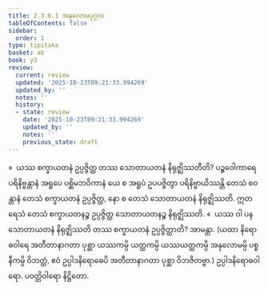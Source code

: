```yaml
---
title: 2.3.6.1 အနုလောမပုဂ္ဂလ
tableOfContents: false
sidebar:
  order: 1
type: tipitaka
basket: ab
book: y3
review:
  current: review
  updated: '2025-10-23T09:21:33.994269'
  updated_by: ''
  notes: ''
  history:
  - state: review
    date: '2025-10-23T09:21:33.994269'
    updated_by: ''
    notes: ''
    previous_state: draft
---
```



<ReviewStatus review={frontmatter.review} showDetails={true} />

<HypothesisAnnotation frontmatter={frontmatter} />

<DynamicBreadcrumb />

<Division number="248" book="y3" e="ch" v="33" p="191">

<Paragraph number="1904" book="y3">
»  ယဿ စက္ခာယတနံ ဥပ္ပဇ္ဇိတ္ထ တဿ သောတာယတနံ နိရုဇ္ဈိဿတီတိ?
</Paragraph>

<Paragraph number="1905" book="y3">
ပဉ္စဝေါကာရေ ပရိနိဗ္ဗန္တာနံ အရူပေ ပစ္ဆိမဘဝိကာနံ ယေ စ အရူပံ ဥပပဇ္ဇိတွာ ပရိနိဗ္ဗာယိဿန္တိ တေသံ စဝန္တာနံ တေသံ စက္ခာယတနံ ဥပ္ပဇ္ဇိတ္ထ, နော စ တေသံ သောတာယတနံ နိရုဇ္ဈိဿတိ. ဣတရေသံ တေသံ စက္ခာယတနဉ္စ ဥပ္ပဇ္ဇိတ္ထ သောတာယတနဉ္စ နိရုဇ္ဈိဿတိ.
</Paragraph>

<Paragraph number="1906" book="y3">
«  ယဿ ဝါ ပန သောတာယတနံ နိရုဇ္ဈိဿတိ တဿ စက္ခာယတနံ ဥပ္ပဇ္ဇိတ္ထာတိ? အာမန္တာ.
</Paragraph>

<Paragraph number="1907" book="y3">
(ယထာ နိရောဓဝါရေ အတီတာနာဂတာ ပုစ္ဆာ ယဿကမ္ပိ ယတ္ထကမ္ပိ ယဿယတ္ထကမ္ပိ အနုလောမမ္ပိ ပစ္စနီကမ္ပိ ဝိဘတ္တံ, ဧဝံ ဥပ္ပါဒနိရောဓေပိ အတီတာနာဂတာ ပုစ္ဆာ ဝိဘဇိတဗ္ဗာ.)

</Paragraph>
</Division>

<Paragraph number="1908" type="center" book="y3">
ဥပ္ပါဒနိရောဓဝါရော.



</Paragraph>

<Paragraph number="1909" type="center" book="y3">
ပဝတ္တိဝါရော နိဋ္ဌိတော.
</Paragraph>